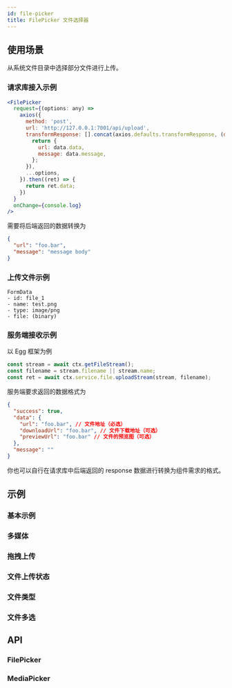 ```yaml
---
id: file-picker
title: FilePicker 文件选择器
---
```



## 使用场景

从系统文件目录中选择部分文件进行上传。

### 请求库接入示例

```jsx
<FilePicker
  request={(options: any) =>
    axios({
      method: 'post',
      url: 'http://127.0.0.1:7001/api/upload',
      transformResponse: [].concat(axios.defaults.transformResponse, (data: any) => {
        return {
          url: data.data,
          message: data.message,
        };
      }),
      ...options,
    }).then((ret) => {
      return ret.data;
    })
  }
  onChange={console.log}
/>
```

需要将后端返回的数据转换为

```json
{
  "url": "foo.bar",
  "message": "message body"
}
```

### 上传文件示例

```
FormData
- id: file_1
- name: test.png
- type: image/png
- file: (binary)
```

### 服务端接收示例

以 Egg 框架为例

```js
const stream = await ctx.getFileStream();
const filename = stream.filename || stream.name;
const ret = await ctx.service.file.uploadStream(stream, filename);
```

服务端要求返回的数据格式为

```json
{
  "success": true,
  "data": {
    "url": "foo.bar", // 文件地址（必选）
    "downloadUrl": "foo.bar", // 文件下载地址（可选）
    "previewUrl": "foo.bar" // 文件的预览图（可选）
  },
  "message": ""
}
```

你也可以自行在请求库中后端返回的 response 数据进行转换为组件需求的格式。

## 示例

### 基本示例

<Story fn={stories.Basic} />

### 多媒体

<Story fn={stories.Media} />

### 拖拽上传

<Story fn={stories.DragFile} />

### 文件上传状态

<Story fn={stories.Status} />

### 文件类型

<Story fn={stories.FileTypes} />

### 文件多选

<Story fn={stories.Multiple} />

## API

### FilePicker

<PropsTable component={FilePicker} />

### MediaPicker

<PropsTable component={MediaPicker} />
